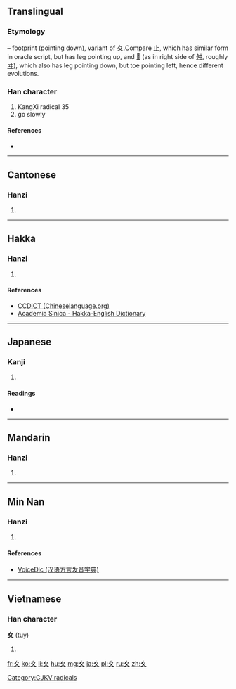 {{also|夂|攵}}
==Translingual==
{{stroke order|type=animate}}

===Etymology===
{{liushu|p}} – footprint (pointing down), variant of [[夂]].Compare [[止]], which has similar form in oracle script, but has leg pointing up, and [[𡕒]] (as in right side of [[舛]], roughly [[ヰ]]), which also has leg pointing down, but toe pointing left, hence different evolutions.

{{Han etyl}}

===Han character===
{{Han char|rn=35|rad=夊|as=00|sn=3|four=|canj=竹水 (HE), XX竹水 (XXHE)}}

# KangXi radical 35
# go slowly

====References====
* {{Han ref|kx=0245.010|dkj=05708|dj=0485.180|hdz=20867.160|uh=590A|ud=22794}}

----

==Cantonese==

===Hanzi===
{{yue-hanzi|jyut=[[seoi1]]|y=seui1}}

# {{defn|lang=yue|sort=夊00}}

----

==Hakka==

===Hanzi===
{{hak-hanzi|poj=[[soi]], [[sui]]|gd=soi<sup>1</sup>, sui<sup>1</sup>|hpy=}}

# {{defn|lang=hak|sort=夊00}}

====References====
*[http://www.chinalanguage.com/dictionaries/?mode=view&view=chardict&query=%E5%A4%8A CCDICT (Chineselanguage.org)]
*[http://minhakka.ling.sinica.edu.tw/bkg/hakyin/search.php?DETAIL=1&LIMIT=id=39876&dbname=su_tian_1&graph=2 Academia Sinica - Hakka-English Dictionary]

----

==Japanese==

===Kanji===
{{ja-kanji|grade=9|rs=夊00}}

# {{defn|lang=ja|sort=夊00}}

====Readings====
* {{ja-readings|on=[[すい]] (sui)|kun=[[すいにょう]] (suinyō)}}

----

==Mandarin==

===Hanzi===
{{cmn-hanzi|pin=[[suī]] ([[sui1]])|wg=sui<sup>1</sup>}}

# {{defn|lang=cmn|sort=夊00}}

----

==Min Nan==

===Hanzi===
{{nan-hanzi|poj=|tlpa=sui (sui<sup>1</sup>)|gd=sui<sup>1</sup>}}

# {{defn|lang=nan|sort=夊00}}

====References====
*[http://cn.voicedic.com/ VoiceDic (汉语方言发音字典)]

----

==Vietnamese==

===Han character===
'''夊''' ([[tuy]])

# {{defn|lang=vi}}

[[Category:CJKV radicals]]

[[fr:夊]]
[[ko:夊]]
[[li:夊]]
[[hu:夊]]
[[mg:夊]]
[[ja:夊]]
[[pl:夊]]
[[ru:夊]]
[[zh:夊]]